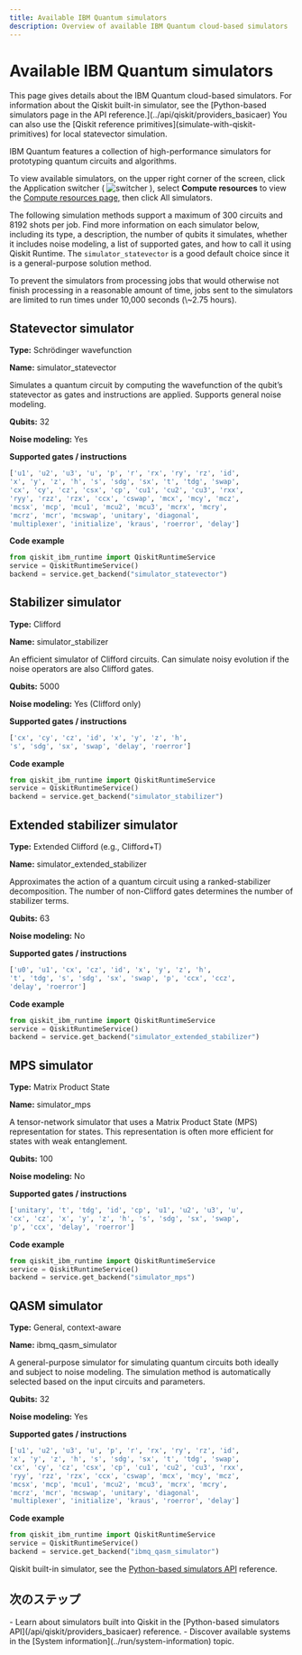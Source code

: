 ```yaml
---
title: Available IBM Quantum simulators
description: Overview of available IBM Quantum cloud-based simulators
---
```


# Available IBM Quantum simulators

<Admonition type="note">
This page gives details about the IBM Quantum cloud-based simulators. For information about the Qiskit built-in simulator, see the [Python-based simulators page in the API reference.](../api/qiskit/providers_basicaer) You can also use the [Qiskit reference primitives](simulate-with-qiskit-primitives) for local statevector simulation.
</Admonition>

IBM Quantum features a collection of high-performance simulators for prototyping quantum circuits and algorithms.

To view available simulators, on the upper right corner of the screen, click the Application switcher ( ![switcher](/images/migration/switcher-small2.png) ), select **Compute resources** to view the [Compute resources page,](https://quantum.ibm.com/services/resources?services=simulators) then click All simulators.

The following simulation methods support a maximum of 300 circuits and 8192 shots per job. Find more information on each simulator below, including its type, a description, the number of qubits it simulates, whether it includes noise modeling, a list of supported gates, and how to call it using Qiskit Runtime. The `simulator_statevector` is a good default choice since it is a general-purpose solution method. 

<Admonition type="info" title="Simulator timeout limit">
  To prevent the simulators from processing jobs that would otherwise not finish processing in a reasonable amount of time, jobs sent to the simulators are limited to run times under 10,000 seconds (\~2.75 hours).
</Admonition>

## Statevector simulator

**Type:** Schrödinger wavefunction

**Name:** simulator_statevector

Simulates a quantum circuit by computing the wavefunction of the qubit’s statevector as gates and instructions are applied. Supports general noise modeling.

**Qubits:** 32

**Noise modeling:** Yes

**Supported gates / instructions**

```python
['u1', 'u2', 'u3', 'u', 'p', 'r', 'rx', 'ry', 'rz', 'id',
'x', 'y', 'z', 'h', 's', 'sdg', 'sx', 't', 'tdg', 'swap',
'cx', 'cy', 'cz', 'csx', 'cp', 'cu1', 'cu2', 'cu3', 'rxx',
'ryy', 'rzz', 'rzx', 'ccx', 'cswap', 'mcx', 'mcy', 'mcz',
'mcsx', 'mcp', 'mcu1', 'mcu2', 'mcu3', 'mcrx', 'mcry',
'mcrz', 'mcr', 'mcswap', 'unitary', 'diagonal',
'multiplexer', 'initialize', 'kraus', 'roerror', 'delay']
```

**Code example**

```python
from qiskit_ibm_runtime import QiskitRuntimeService
service = QiskitRuntimeService()
backend = service.get_backend("simulator_statevector")
```

## Stabilizer simulator

**Type:** Clifford

**Name:** simulator_stabilizer

An efficient simulator of Clifford circuits. Can simulate noisy evolution if the noise operators are also Clifford gates.

**Qubits:** 5000

**Noise modeling:** Yes (Clifford only)

**Supported gates / instructions**

```python
['cx', 'cy', 'cz', 'id', 'x', 'y', 'z', 'h',
's', 'sdg', 'sx', 'swap', 'delay', 'roerror']
```

**Code example**

```python
from qiskit_ibm_runtime import QiskitRuntimeService
service = QiskitRuntimeService()
backend = service.get_backend("simulator_stabilizer")
```

## Extended stabilizer simulator

**Type:** Extended Clifford (e.g., Clifford+T)

**Name:** simulator_extended_stabilizer

Approximates the action of a quantum circuit using a ranked-stabilizer decomposition. The number of non-Clifford gates determines the number of stabilizer terms.

**Qubits:** 63

**Noise modeling:** No

**Supported gates / instructions**

```python
['u0', 'u1', 'cx', 'cz', 'id', 'x', 'y', 'z', 'h',
't', 'tdg', 's', 'sdg', 'sx', 'swap', 'p', 'ccx', 'ccz',
'delay', 'roerror']
```

**Code example**

```python
from qiskit_ibm_runtime import QiskitRuntimeService
service = QiskitRuntimeService()
backend = service.get_backend("simulator_extended_stabilizer")
```

## MPS simulator

**Type:** Matrix Product State

**Name:** simulator_mps

A tensor-network simulator that uses a Matrix Product State (MPS) representation for states. This representation is often more efficient for states with weak entanglement.

**Qubits:** 100

**Noise modeling:** No

**Supported gates / instructions**

```python
['unitary', 't', 'tdg', 'id', 'cp', 'u1', 'u2', 'u3', 'u',
'cx', 'cz', 'x', 'y', 'z', 'h', 's', 'sdg', 'sx', 'swap',
'p', 'ccx', 'delay', 'roerror']
```

**Code example**

```python
from qiskit_ibm_runtime import QiskitRuntimeService
service = QiskitRuntimeService()
backend = service.get_backend("simulator_mps")
```

## QASM simulator

**Type:** General, context-aware

**Name:** ibmq_qasm_simulator

A general-purpose simulator for simulating quantum circuits both ideally and subject to noise modeling. The simulation method is automatically selected based on the input circuits and parameters.

**Qubits:** 32

**Noise modeling:** Yes

**Supported gates / instructions**

```python
['u1', 'u2', 'u3', 'u', 'p', 'r', 'rx', 'ry', 'rz', 'id',
'x', 'y', 'z', 'h', 's', 'sdg', 'sx', 't', 'tdg', 'swap',
'cx', 'cy', 'cz', 'csx', 'cp', 'cu1', 'cu2', 'cu3', 'rxx',
'ryy', 'rzz', 'rzx', 'ccx', 'cswap', 'mcx', 'mcy', 'mcz',
'mcsx', 'mcp', 'mcu1', 'mcu2', 'mcu3', 'mcrx', 'mcry',
'mcrz', 'mcr', 'mcswap', 'unitary', 'diagonal',
'multiplexer', 'initialize', 'kraus', 'roerror', 'delay']
```

**Code example**

```python
from qiskit_ibm_runtime import QiskitRuntimeService
service = QiskitRuntimeService()
backend = service.get_backend("ibmq_qasm_simulator")
```

 Qiskit built-in simulator, see the [Python-based simulators API](/api/qiskit/providers_basicaer) reference. 

## 次のステップ

<Admonition type="tip" title="Recommendations">
  - Learn about simulators built into Qiskit in the [Python-based simulators API](/api/qiskit/providers_basicaer) reference.
  - Discover available systems in the  [System information](../run/system-information) topic.
</Admonition>
